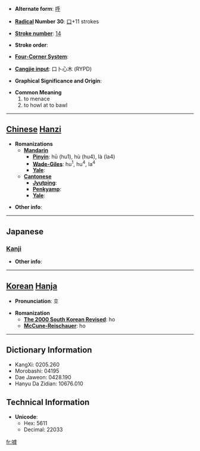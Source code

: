 * '''Alternate form''': [[呼]]

* '''[[Wiktionary:Chinese radical index| Radical]] Number 30''': [[Wiktionary:Chinese radical index 口|口]]+11 strokes

* '''[[Wiktionary:Chinese total strokes index|Stroke number]]''': [[Wiktionary:Chinese total strokes index 14|14]]

* '''Stroke order''': 

* '''[[Wiktionary:Chinese four corner index|Four-Corner System]]''': 

* '''[[Wiktionary:Chinese Cangjie index|Cangjie input]]''': 口卜心木 (RYPD)

* '''Graphical Significance and Origin''': 

* '''Common Meaning'''
*#to menace
*# to howl at to bawl


----

== [[Chinese]] [[Hanzi]] ==

* '''Romanizations'''
** '''[[Mandarin]]'''
*** '''[[Pinyin]]''': hū (hu1), hù (hu4), là (la4)
*** '''[[Wade-Giles]]''': hu<sup>1</sup>, hu<sup>4</sup>, la<sup>4</sup>
*** '''[[Yale]]''': 
** '''[[Cantonese]]'''
*** '''[[Jyutping]]''':
*** '''[[Penkyamp]]''': 
*** '''[[Yale]]''': 

* '''Other info''': 

----

==Japanese==
===[[Kanji]]===
{{kanji|on readings=[[こ]] (ko), [[く]] (ku)|kun readings=[[さけぶ]] (sakebu), [[なく]] (naku), [[よぶ]] (yobu)}}

* '''Other info''':  

----

== [[Korean]] [[Hanja]] ==

* '''Pronunciation''': 호

* '''Romanization'''
** '''[[The 2000 South Korean Revised Romanization|The 2000 South Korean Revised]]''': ho
** '''[[McCune-Reischauer]]''': ho

----

== Dictionary Information ==

* KangXi: 0205.260
* Morobashi: 04195
* Dae Jaweon: 0428.190
* Hanyu Da Zidian: 10676.010

== Technical Information ==

* '''Unicode''':
** Hex: 5611
** Decimal: 22033

[[fr:嘑]]